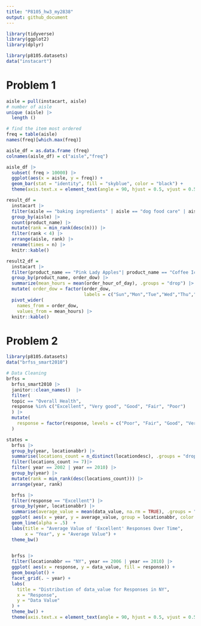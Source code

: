 ```yaml
---
title: "P8105_hw3_my2838"
output: github_document
---
```


```r
library(tidyverse)
library(ggplot2)
library(dplyr)

library(p8105.datasets)
data("instacart")

```

# Problem 1
```r
aisle = pull(instacart, aisle) 
# number of aisle
unique (aisle) |>
  length ()

# find the item most ordered
freq = table(aisle) 
names(freq)[which.max(freq)]

aisle_df = as.data.frame (freq)
colnames(aisle_df) = c("aisle","freq")

aisle_df |>
  subset( freq > 10000) |>
  ggplot(aes(x = aisle, y = freq)) +
  geom_bar(stat = "identity", fill = "skyblue", color = "black") +
  theme(axis.text.x = element_text(angle = 90, hjust = 0.5, vjust = 0.5))


```

```r
result_df =
  instacart |>
  filter(aisle == "baking ingredients" | aisle == "dog food care" | aisle == "packaged vegetables fruits") |>
  group_by(aisle) |>
  count(product_name) |>
  mutate(rank = min_rank(desc(n))) |>
  filter(rank < 4) |>
  arrange(aisle, rank) |>
  rename(times = n) |>
  knitr::kable()
```

```r
result2_df = 
  instacart |>
  filter(product_name == "Pink Lady Apples"| product_name == "Coffee Ice Cream") |>
  group_by(product_name, order_dow) |>
  summarize(mean_hours = mean(order_hour_of_day), .groups = "drop") |>
  mutate( order_dow = factor(order_dow,
                             labels = c("Sun","Mon","Tue","Wed","Thu","Fri","Sat"))) |>
  pivot_wider(
    names_from = order_dow, 
    values_from = mean_hours) |>
  knitr::kable()
```

# Problem 2

```r
library(p8105.datasets)
data("brfss_smart2010") 

# Data Cleaning
brfss = 
  brfss_smart2010 |>
  janitor::clean_names()  |>
  filter(
  topic == "Overall Health", 
  response %in% c("Excellent", "Very good", "Good", "Fair", "Poor")
  ) |>
  mutate(
    response = factor(response, levels = c("Poor", "Fair", "Good", "Very good", "Excellent"))
  )
```

```r
states =
  brfss |>
  group_by(year, locationabbr) |>
  summarise(locations_count = n_distinct(locationdesc), .groups = "drop") |>
  filter(locations_count >= 7)|>
  filter( year == 2002 | year == 2010) |>
  group_by(year) |>
  mutate(rank = min_rank(desc(locations_count))) |>
  arrange(year, rank)
```

```r
  brfss |>
  filter(response == "Excellent") |>
  group_by(year, locationabbr) |>
  summarise(average_value = mean(data_value, na.rm = TRUE), .groups = "drop") |>
  ggplot( aes(x = year, y = average_value, group = locationabbr, color = locationabbr)) +
  geom_line(alpha = .5)  +
  labs(title = "Average Value of 'Excellent' Responses Over Time", 
       x = "Year", y = "Average Value") +
  theme_bw()
  
```

```r
  brfss |>
  filter(locationabbr == "NY", year == 2006 | year == 2010) |>
  ggplot( aes(x = response, y = data_value, fill = response)) +
  geom_boxplot() +
  facet_grid(. ~ year) +
  labs(
    title = "Distribution of data_value for Responses in NY",
    x = "Response",
    y = "Data Value"
  ) +
  theme_bw() +
  theme(axis.text.x = element_text(angle = 90, hjust = 0.5, vjust = 0.5))

```
